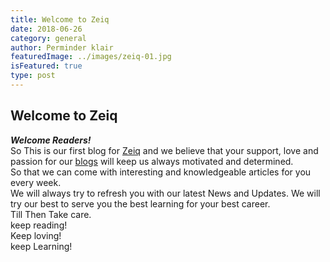 ```yaml
---
title: Welcome to Zeiq
date: 2018-06-26
category: general
author: Perminder klair
featuredImage: ../images/zeiq-01.jpg
isFeatured: true
type: post
---
```


## Welcome to Zeiq
***Welcome Readers!***  
So This is our first blog for [Zeiq](https://www.zeiq.co/) and we believe that your support, love and passion for our [blogs](https://www.zeiq.co/blog) will keep us always motivated and determined.  
So that we can come with interesting and knowledgeable articles for you every week.  
We will always try to refresh you with our latest News and Updates. We will try our best to serve you the best learning for your best career.  
Till Then Take care.  
keep reading!  
Keep loving!  
keep Learning!

<!-- i am paragraph 2 [google](https://www.google.com) -->
